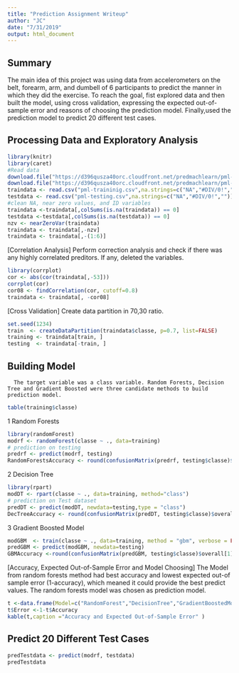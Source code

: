 ```yaml
---
title: "Prediction Assignment Writeup"
author: "JC"
date: "7/31/2019"
output: html_document
---
```


## Summary
   The main idea of this project was using data from accelerometers on the belt, forearm, arm, and dumbell of 6 participants to predict the manner in which they did the exercise. To reach the goal, fist explored data and then built the model, using cross validation, expressing the expected out-of-sample error and reasons of choosing the prediction model. Finally,used the prediction model to predict 20 different test cases.


## Processing Data and Exploratory Analysis
```r
library(knitr)
library(caret)
#Read data
download.file("https://d396qusza40orc.cloudfront.net/predmachlearn/pml-training.csv",destfile = "pml-traininig.csv")
download.file("https://d396qusza40orc.cloudfront.net/predmachlearn/pml-testing.csv",destfile = "pml-testing.csv")
traindata <- read.csv("pml-traininig.csv",na.strings=c("NA","#DIV/0!",""))
testdata <- read.csv("pml-testing.csv",na.strings=c("NA","#DIV/0!",""))
#clean NA, near zero values, and ID variables 
traindata <-traindata[,colSums(is.na(traindata)) == 0]
testdata <-testdata[,colSums(is.na(testdata)) == 0]
nzv <- nearZeroVar(traindata)
traindata <- traindata[,-nzv]
traindata <- traindata[,-(1:6)]
```

[Correlation Analysis]
   Perform correction analysis and check if there was any highly correlated preditors. If any, deleted the variables.
```r
library(corrplot)
cor <- abs(cor(traindata[,-53]))
corrplot(cor)
cor08 <- findCorrelation(cor, cutoff=0.8)
traindata <- traindata[, -cor08]
```

[Cross Validation]
   Create data partition in 70,30 ratio. 
```r
set.seed(1234)
train  <- createDataPartition(traindata$classe, p=0.7, list=FALSE)
training <- traindata[train, ]
testing  <- traindata[-train, ]
```


## Building Model
      The target variable was a class variable. Random Forests, Decision Tree and Gradient Boosted were three candidate methods to build prediction model. 
```r
table(training$classe)
```

1 Random Forests
```r
library(randomForest)
modrf <- randomForest(classe ~ ., data=training)
# prediction on testing
predrf <- predict(modrf, testing)
RandomForestsAccuracy <- round(confusionMatrix(predrf, testing$classe)$overall[1],3)
```

2 Decision Tree 
```r
library(rpart)
modDT <- rpart(classe ~ ., data=training, method="class")
# prediction on Test dataset
predDT <- predict(modDT, newdata=testing,type = "class")
DecTreeAccuracy <- round(confusionMatrix(predDT, testing$classe)$overall[1],3)
```

3 Gradient Boosted Model
```r
modGBM  <- train(classe ~ ., data=training, method = "gbm", verbose = FALSE,trControl =trainControl(method = "repeatedcv", number = 5, repeats = 1))
predGBM <- predict(modGBM, newdata=testing)
GBMAccuracy <-round(confusionMatrix(predGBM, testing$classe)$overall[1],3)
```

[Accuracy, Expected Out-of-Sample Error and Model Choosing]
   The Model from random forests method had best accuracy and lowest expected out-of sample error (1-accuracy), which meaned it could provide the best predict values. The random forests model was chosen as prediction model.
```r
t <-data.frame(Model=c("RandomForest","DecisionTree","GradientBoostedModel"),Accuracy=c(RandomForestsAccuracy,DecTreeAccuracy,GBMAccuracy))
t$Error <-1-t$Accuracy
kable(t,caption ="Accuracy and Expected Out-of-Sample Error" )
```


## Predict 20 Different Test Cases
```r
predTestdata <- predict(modrf, testdata)
predTestdata
```
